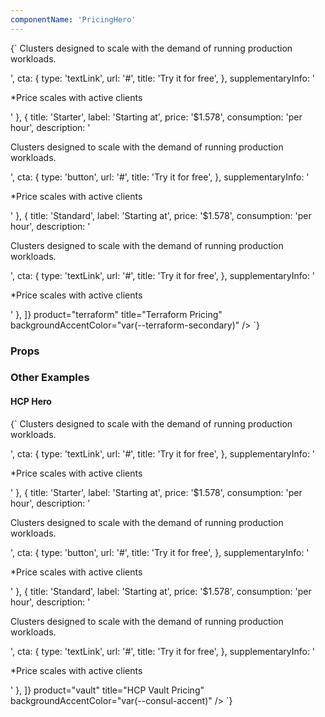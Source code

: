 ```yaml
---
componentName: 'PricingHero'
---
```


<LiveComponent>
  {`
    <PricingHero
      tiers={[
        {
          title: 'Development',
          label: 'Starting at',
          price: '$1.578',
          consumption: 'per hour',
          description: '<p>Clusters designed to scale with the demand of running production workloads.</p>',
          cta: {
            type: 'textLink',
            url: '#',
            title: 'Try it for free',
          },
          supplementaryInfo: '<p>*Price scales with <a>active clients</a></p>'
        },
        {
          title: 'Starter',
          label: 'Starting at',
          price: '$1.578',
          consumption: 'per hour',
          description: '<p>Clusters designed to scale with the demand of running production workloads.</p>',
          cta: {
            type: 'button',
            url: '#',
            title: 'Try it for free',
          },
          supplementaryInfo: '<p>*Price scales with <a>active clients</a></p>'
        },
        {
          title: 'Standard',
          label: 'Starting at',
          price: '$1.578',
          consumption: 'per hour',
          description: '<p>Clusters designed to scale with the demand of running production workloads.</p>',
          cta: {
            type: 'textLink',
            url: '#',
            title: 'Try it for free',
          },
          supplementaryInfo: '<p>*Price scales with <a>active clients</a></p>'
        },
      ]}
      product="terraform"
      title="Terraform Pricing"
      backgroundAccentColor="var(--terraform-secondary)"
    />
  `}
</LiveComponent>

### Props

<PropsTable props={componentProps} />

### Other Examples

#### HCP Hero

<LiveComponent>
  {`
    <PricingHero
      tiers={[
        {
          title: 'Development',
          label: 'Starting at',
          price: '$1.578',
          consumption: 'per hour',
          description: '<p>Clusters designed to scale with the demand of running production workloads.</p>',
          cta: {
            type: 'textLink',
            url: '#',
            title: 'Try it for free',
          },
          supplementaryInfo: '<p>*Price scales with <a>active clients</a></p>'
        },
        {
          title: 'Starter',
          label: 'Starting at',
          price: '$1.578',
          consumption: 'per hour',
          description: '<p>Clusters designed to scale with the demand of running production workloads.</p>',
          cta: {
            type: 'button',
            url: '#',
            title: 'Try it for free',
          },
          supplementaryInfo: '<p>*Price scales with <a>active clients</a></p>'
        },
        {
          title: 'Standard',
          label: 'Starting at',
          price: '$1.578',
          consumption: 'per hour',
          description: '<p>Clusters designed to scale with the demand of running production workloads.</p>',
          cta: {
            type: 'textLink',
            url: '#',
            title: 'Try it for free',
          },
          supplementaryInfo: '<p>*Price scales with <a>active clients</a></p>'
        },
      ]}
      product="vault"
      title="HCP Vault Pricing"
      backgroundAccentColor="var(--consul-accent)"
    />
  `}
</LiveComponent>